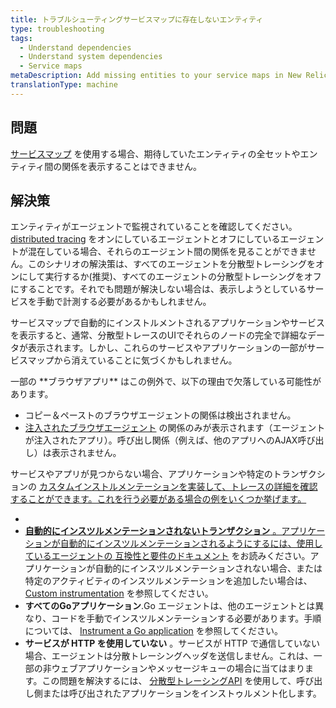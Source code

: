 ```yaml
---
title: トラブルシューティングサービスマップに存在しないエンティティ
type: troubleshooting
tags:
  - Understand dependencies
  - Understand system dependencies
  - Service maps
metaDescription: Add missing entities to your service maps in New Relic One.
translationType: machine
---
```


## 問題

[サービスマップ](/docs/understand-dependencies/understand-system-dependencies/service-maps/service-maps-new-relic-one) を使用する場合、期待していたエンティティの全セットやエンティティ間の関係を表示することはできません。

## 解決策

エンティティがエージェントで監視されていることを確認してください。 [distributed tracing](/docs/apm/distributed-tracing/getting-started/introduction-distributed-tracing) をオンにしているエージェントとオフにしているエージェントが混在している場合、それらのエージェント間の関係を見ることができません。このシナリオの解決策は、すべてのエージェントを分散型トレーシングをオンにして実行するか(推奨)、すべてのエージェントの分散型トレーシングをオフにすることです。それでも問題が解決しない場合は、表示しようとしているサービスを手動で計測する必要があるかもしれません。

サービスマップで自動的にインストルメントされるアプリケーションやサービスを表示すると、通常、分散型トレースのUIでそれらのノードの完全で詳細なデータが表示されます。しかし、これらのサービスやアプリケーションの一部がサービスマップから消えていることに気づくかもしれません。

<Callout variant="tip">
  一部の **ブラウザアプリ** はこの例外で、以下の理由で欠落している可能性があります。

  * コピー＆ペーストのブラウザエージェントの関係は検出されません。
  * [注入されたブラウザエージェント](/docs/browser/new-relic-browser/installation/install-new-relic-browser-agent#options) の関係のみが表示されます（エージェントが注入されたアプリ）。呼び出し関係（例えば、他のアプリへのAJAX呼び出し）は表示されません。
</Callout>

サービスやアプリが見つからない場合、アプリケーションや特定のトランザクションの [カスタムインストルメンテーションを実装して、トレースの詳細を確認することができます。これを行う必要がある場合の例をいくつか挙げます。](/docs/apm/distributed-tracing/enable-configure/enable-distributed-tracing#agent-apis)

[](/docs/apm/distributed-tracing/enable-configure/enable-distributed-tracing#agent-apis)

* [](/docs/apm/distributed-tracing/enable-configure/enable-distributed-tracing#agent-apis)
* [**自動的にインスツルメンテーションされないトランザクション** 。アプリケーションが自動的にインスツルメンテーションされるようにするには、使用しているエージェントの ](/docs/apm/distributed-tracing/enable-configure/enable-distributed-tracing#agent-apis)[互換性と要件のドキュメント](/docs/agents) をお読みください。アプリケーションが自動的にインスツルメンテーションされない場合、または特定のアクティビティのインスツルメンテーションを追加したい場合は、 [Custom instrumentation](/docs/agents/manage-apm-agents/agent-data/custom-instrumentation#implementing) を参照してください。
* **すべてのGoアプリケーション**.Go エージェントは、他のエージェントとは異なり、コードを手動でインスツルメンテーションする必要があります。手順については、 [Instrument a Go application](/docs/agents/go-agent/instrumentation/instrument-go-transactions) を参照してください。
* **サービスが HTTP を使用していない** 。サービスが HTTP で通信していない場合、エージェントは分散トレーシングヘッダを送信しません。これは、一部の非ウェブアプリケーションやメッセージキューの場合に当てはまります。この問題を解決するには、 [分散型トレーシングAPI](/docs/apm/distributed-tracing/enable-configure/enable-distributed-tracing#agent-apis) を使用して、呼び出し側または呼び出されたアプリケーションをインストゥルメント化します。
